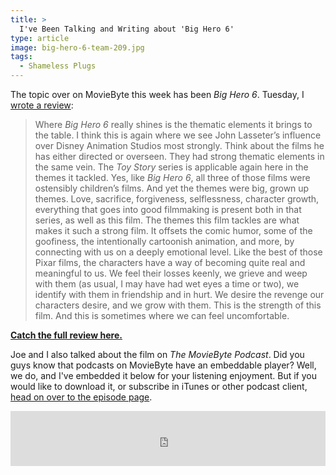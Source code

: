 ```yaml
---
title: >
  I've Been Talking and Writing about 'Big Hero 6'
type: article
image: big-hero-6-team-209.jpg
tags:
  - Shameless Plugs
---
```


The topic over on MovieByte this week has been _Big Hero 6_. Tuesday, I [wrote a review](http://moviebyte.com/entry/2014/11/big-hero-6):

> Where _Big Hero 6_ really shines is the thematic elements it brings to the table. I think this is again where we see John Lasseter’s influence over Disney Animation Studios most strongly. Think about the films he has either directed or overseen. They had strong thematic elements in the same vein. The _Toy Story_ series is applicable again here in the themes it tackled. Yes, like _Big Hero 6_, all three of those films were ostensibly children’s films. And yet the themes were big, grown up themes. Love, sacrifice, forgiveness, selflessness, character growth, everything that goes into good filmmaking is present both in that series, as well as this film. The themes this film tackles are what makes it such a strong film. It offsets the comic humor, some of the goofiness, the intentionally cartoonish animation, and more, by connecting with us on a deeply emotional level. Like the best of those Pixar films, the characters have a way of becoming quite real and meaningful to us. We feel their losses keenly, we grieve and weep with them (as usual, I may have had wet eyes a time or two), we identify with them in friendship and in hurt. We desire the revenge our characters desire, and we grow with them. This is the strength of this film. And this is sometimes where we can feel uncomfortable.

[**Catch the full review here.**](http://moviebyte.com/entry/2014/11/big-hero-6)

Joe and I also talked about the film on _The MovieByte Podcast_. Did you guys know that podcasts on MovieByte have an embeddable player? Well, we do, and I've embedded it below for your listening enjoyment. But if you would like to download it, or subscribe in iTunes or other podcast client, [head on over to the episode page](http://moviebyte.com/mbpodcast/113).

<iframe frameborder="0" height="88" src="http://moviebyte.com/mbpodcast/embed/113" width="100%"></iframe>
